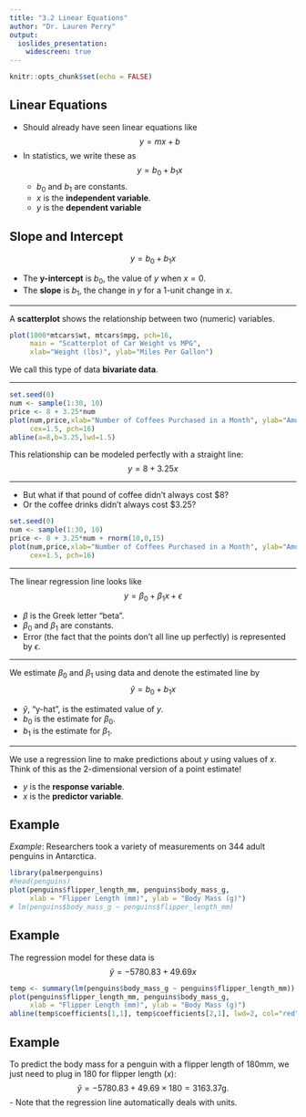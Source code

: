 ---
title: "3.2 Linear Equations"
author: "Dr. Lauren Perry"
output:
  ioslides_presentation: 
    widescreen: true
---

```{r setup, include=FALSE}
knitr::opts_chunk$set(echo = FALSE)
```

## Linear Equations

- Should already have seen linear equations like $$y=mx+b$$
- In statistics, we write these as
$$y=b_0 + b_1x$$ 
    - $b_0$ and $b_1$ are constants.
    - $x$ is the **independent variable**.
    - $y$ is the **dependent variable** 

## Slope and Intercept

$$y=b_0 + b_1x$$ 

- The **y-intercept** is $b_0$, the value of $y$ when $x=0$. 
- The **slope** is $b_1$, the change in $y$ for a 1-unit change in $x$.

***

A **scatterplot** shows the relationship between two (numeric) variables.

```{r}
plot(1000*mtcars$wt, mtcars$mpg, pch=16,
     main = "Scatterplot of Car Weight vs MPG",
     xlab="Weight (lbs)", ylab="Miles Per Gallon")
```

We call this type of data **bivariate data**.

***

```{r}
set.seed(0)
num <- sample(1:30, 10)
price <- 8 + 3.25*num
plot(num,price,xlab="Number of Coffees Purchased in a Month", ylab="Amount of Money Spent on Coffee",
     cex=1.5, pch=16)
abline(a=8,b=3.25,lwd=1.5)
```

This relationship can be modeled perfectly with a straight line: $$y = 8 + 3.25x$$ 

***

- But what if that pound of coffee didn't always cost \$8? 
- Or the coffee drinks didn't always cost \$3.25? 

```{r}
set.seed(0)
num <- sample(1:30, 10)
price <- 8 + 3.25*num + rnorm(10,0,15)
plot(num,price,xlab="Number of Coffees Purchased in a Month", ylab="Amount of Money Spent on Coffee",
     cex=1.5, pch=16)
```

***

The linear regression line looks like $$y = \beta_0 + \beta_1x + \epsilon$$

-   $\beta$ is the Greek letter "beta".
-   $\beta_0$ and $\beta_1$ are constants.
-   Error (the fact that the points don't all line up perfectly) is
    represented by $\epsilon$.

***

We estimate $\beta_0$ and $\beta_1$ using data and denote the estimated line by $$\hat{y} = b_0 + b_1x $$

-   $\hat{y}$, "y-hat", is the estimated value of $y$.
-   $b_0$ is the estimate for $\beta_0$.
-   $b_1$ is the estimate for $\beta_1$.

***

We use a regression line to make predictions about $y$ using values of
$x$. Think of this as the 2-dimensional version of a point estimate!

-   $y$ is the **response variable**.
-   $x$ is the **predictor variable**.

## Example

*Example*: Researchers took a variety of measurements on 344 adult
penguins in Antarctica.

```{r}
library(palmerpenguins)
#head(penguins)
plot(penguins$flipper_length_mm, penguins$body_mass_g,
     xlab = "Flipper Length (mm)", ylab = "Body Mass (g)")
# lm(penguins$body_mass_g ~ penguins$flipper_length_mm)
```

## Example

The regression model for these data is $$\hat{y}=-5780.83 + 49.69x$$

```{r}
temp <- summary(lm(penguins$body_mass_g ~ penguins$flipper_length_mm))
plot(penguins$flipper_length_mm, penguins$body_mass_g,
     xlab = "Flipper Length (mm)", ylab = "Body Mass (g)")
abline(temp$coefficients[1,1], temp$coefficients[2,1], lwd=2, col="red")
```

## Example

To predict the body mass for a penguin with a flipper length of 180mm, we just need to plug in 180 for flipper length ($x$):
$$\hat{y}=-5780.83 + 49.69\times 180 = 3163.37\text{g}.$$ 
- Note that the regression line automatically deals with units.
